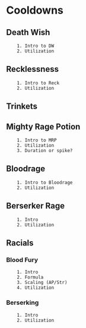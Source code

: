 # Cooldowns{#cds}
## Death Wish
        1. Intro to DW
        2. Utilization
## Recklessness
        1. Intro to Reck
        2. Utilization
## Trinkets
## Mighty Rage Potion
        1. Intro to MRP
        2. Utilization
        3. Duration or spike?
## Bloodrage
        1. Intro to Bloodrage
        2. Utilization
## Berserker Rage
        1. Intro
        2. Utilization
## Racials
### Blood Fury
        1. Intro
        2. Formula
        3. Scaling (AP/Str)
        4. Utilization
### Berserking
        1. Intro
        2. Utilization